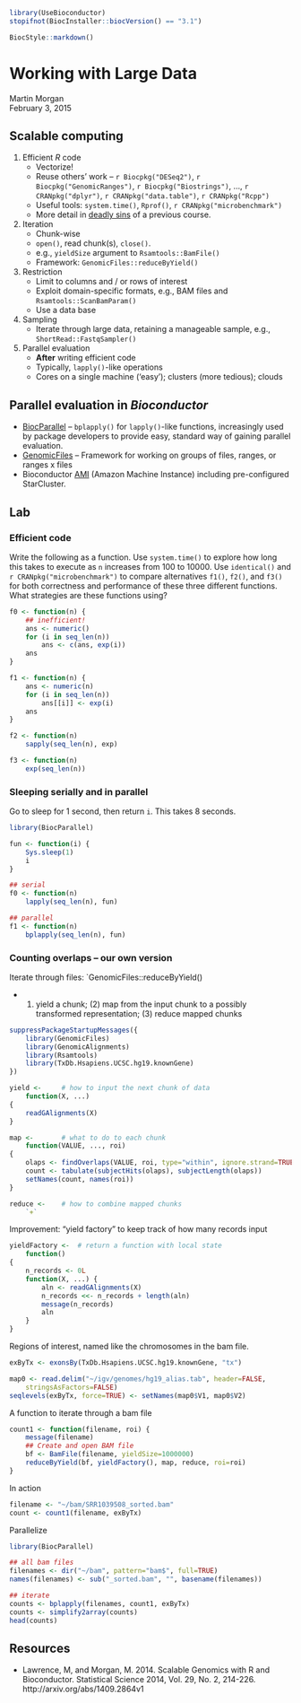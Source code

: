 <!--
%\VignetteIndexEntry{01.4 Working with Large Data}
%\VignettePackage{UseBioconductor}
%\VignetteEngine{knitr::knitr}
-->

```r
library(UseBioconductor)
stopifnot(BiocInstaller::biocVersion() == "3.1")
```

```r
BiocStyle::markdown()
```

# Working with Large Data

Martin Morgan<br/>
February 3, 2015

## Scalable computing

1. Efficient _R_ code
   - Vectorize!
   - Reuse others' work -- `r Biocpkg("DESeq2")`,
     `r Biocpkg("GenomicRanges")`, `r Biocpkg("Biostrings")`, ...,
     `r CRANpkg("dplyr")`, `r CRANpkg("data.table")`, `r CRANpkg("Rcpp")`
   - Useful tools: `system.time()`, `Rprof()`, `r CRANpkg("microbenchmark")`
   - More detail in
     [deadly sins](http://bioconductor.org/help/course-materials/2014/CSAMA2014/1_Monday/labs/IntermediateR.html#efficient-code)
     of a previous course.
2. Iteration
   - Chunk-wise
   - `open()`, read chunk(s), `close()`.
   - e.g., `yieldSize` argument to `Rsamtools::BamFile()`
   - Framework: `GenomicFiles::reduceByYield()`
3. Restriction
   - Limit to columns and / or rows of interest
   - Exploit domain-specific formats, e.g., BAM files and
     `Rsamtools::ScanBamParam()`
   - Use a data base
4. Sampling
   - Iterate through large data, retaining a manageable sample, e.g.,
     `ShortRead::FastqSampler()`
5. Parallel evaluation
   - **After** writing efficient code
   - Typically, `lapply()`-like operations
   - Cores on a single machine ('easy'); clusters (more tedious);
     clouds

## Parallel evaluation in _Bioconductor_

- [BiocParallel][] -- `bplapply()` for `lapply()`-like functions,
  increasingly used by package developers to provide easy, standard
  way of gaining parallel evaluation.
- [GenomicFiles][] -- Framework for working on groups of files,
  ranges, or ranges x files
- Bioconductor
  [AMI](http://bioconductor.org/help/bioconductor-cloud-ami/) (Amazon
  Machine Instance) including pre-configured StarCluster.

## Lab

### Efficient code

Write the following as a function. Use `system.time()` to explore how
long this takes to execute as `n` increases from 100 to 10000. Use
`identical()` and `r CRANpkg("microbenchmark")` to compare
alternatives `f1()`, `f2()`, and `f3()` for both correctness and performance of
these three different functions. What strategies are these functions
using?

```r
f0 <- function(n) {
    ## inefficient!
    ans <- numeric()
    for (i in seq_len(n))
        ans <- c(ans, exp(i))
    ans
}

f1 <- function(n) {
    ans <- numeric(n)
    for (i in seq_len(n))
        ans[[i]] <- exp(i)
    ans
}

f2 <- function(n)
    sapply(seq_len(n), exp)

f3 <- function(n)
    exp(seq_len(n))
```

### Sleeping serially and in parallel

Go to sleep for 1 second, then return `i`. This takes 8 seconds.

```r
library(BiocParallel)

fun <- function(i) {
    Sys.sleep(1)
    i
}

## serial
f0 <- function(n)
    lapply(seq_len(n), fun)

## parallel
f1 <- function(n)
    bplapply(seq_len(n), fun)
```

### Counting overlaps -- our own version

Iterate through files: `GenomicFiles::reduceByYield()

- (1) yield a chunk; (2) map from the input chunk to a possibly
  transformed representation; (3) reduce mapped chunks

```r
suppressPackageStartupMessages({
    library(GenomicFiles)
    library(GenomicAlignments)
    library(Rsamtools)
    library(TxDb.Hsapiens.UCSC.hg19.knownGene)
})

yield <-     # how to input the next chunk of data
    function(X, ...)
{
    readGAlignments(X)
}

map <-       # what to do to each chunk
    function(VALUE, ..., roi)
{
    olaps <- findOverlaps(VALUE, roi, type="within", ignore.strand=TRUE)
    count <- tabulate(subjectHits(olaps), subjectLength(olaps))
    setNames(count, names(roi))
}

reduce <-    # how to combine mapped chunks
    `+`
```

Improvement: "yield factory" to keep track of how many records input

```r
yieldFactory <-  # return a function with local state 
    function() 
{
    n_records <- 0L
    function(X, ...) {
        aln <- readGAlignments(X)
        n_records <<- n_records + length(aln)
        message(n_records)
        aln
    }
}
```

Regions of interest, named like the chromosomes in the bam file.

```r
exByTx <- exonsBy(TxDb.Hsapiens.UCSC.hg19.knownGene, "tx")

map0 <- read.delim("~/igv/genomes/hg19_alias.tab", header=FALSE, 
    stringsAsFactors=FALSE)
seqlevels(exByTx, force=TRUE) <- setNames(map0$V1, map0$V2)
```

A function to iterate through a bam file

```r
count1 <- function(filename, roi) {
    message(filename)
    ## Create and open BAM file
    bf <- BamFile(filename, yieldSize=1000000)
    reduceByYield(bf, yieldFactory(), map, reduce, roi=roi)
}
```

In action

```r
filename <- "~/bam/SRR1039508_sorted.bam"
count <- count1(filename, exByTx)
```

Parallelize

```r
library(BiocParallel)

## all bam files
filenames <- dir("~/bam", pattern="bam$", full=TRUE)
names(filenames) <- sub("_sorted.bam", "", basename(filenames))

## iterate
counts <- bplapply(filenames, count1, exByTx)
counts <- simplify2array(counts)
head(counts)
```

## Resources

- Lawrence, M, and Morgan, M. 2014. Scalable Genomics with R and
  Bioconductor. Statistical Science 2014, Vol. 29, No. 2,
  214-226. http://arxiv.org/abs/1409.2864v1

[BiocParallel]: http://bioconductor.org/packages/release/bioc/html/BiocParallel.html
[GenomicFiles]: http://bioconductor.org/packages/release/bioc/html/GenomicFiles.html

